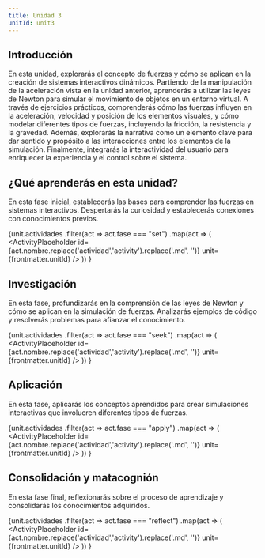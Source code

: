 ```yaml
---
title: Unidad 3
unitId: unit3
---
```




## Introducción

En esta unidad, explorarás el concepto de fuerzas y cómo se aplican en la 
creación de sistemas interactivos dinámicos. Partiendo de la manipulación de 
la aceleración vista en la unidad anterior, aprenderás a utilizar las leyes 
de Newton para simular el movimiento de objetos en un entorno virtual. A 
través de ejercicios prácticos, comprenderás cómo las fuerzas influyen en la 
aceleración, velocidad y posición de los elementos visuales, y cómo modelar 
diferentes tipos de fuerzas, incluyendo la fricción, la resistencia y la 
gravedad. Además, explorarás la narrativa como un elemento clave para dar 
sentido y propósito a las interacciones entre los elementos de la simulación. 
Finalmente, integrarás la interactividad del usuario para enriquecer la 
experiencia y el control sobre el sistema.

## ¿Qué aprenderás en esta unidad?

En esta fase inicial, establecerás las bases para comprender las fuerzas 
en sistemas interactivos. Despertarás la curiosidad y establecerás conexiones 
con conocimientos previos.

{unit.actividades
  .filter(act => act.fase === "set")
  .map(act => (
    <ActivityPlaceholder 
      id={act.nombre.replace('actividad','activity').replace('.md', '')} 
      unit={frontmatter.unitId} 
    />
  ))
}

## Investigación

En esta fase, profundizarás en la comprensión de las leyes de Newton y cómo se 
aplican en la simulación de fuerzas. Analizarás ejemplos de código y resolverás 
problemas para afianzar el conocimiento.

{unit.actividades
  .filter(act => act.fase === "seek")
  .map(act => (
    <ActivityPlaceholder 
      id={act.nombre.replace('actividad','activity').replace('.md', '')} 
      unit={frontmatter.unitId}
    />
  ))
}

## Aplicación

En esta fase, aplicarás los conceptos aprendidos para crear 
simulaciones interactivas que involucren diferentes tipos de fuerzas.

{unit.actividades
  .filter(act => act.fase === "apply")
  .map(act => (
    <ActivityPlaceholder 
      id={act.nombre.replace('actividad','activity').replace('.md', '')} 
      unit={frontmatter.unitId} 
    />
  ))
}

## Consolidación y matacognión

En esta fase final, reflexionarás sobre el proceso de aprendizaje y 
consolidarás los conocimientos adquiridos.

{unit.actividades
  .filter(act => act.fase === "reflect")
  .map(act => (
    <ActivityPlaceholder 
      id={act.nombre.replace('actividad','activity').replace('.md', '')} 
      unit={frontmatter.unitId} 
    />
  ))
}
